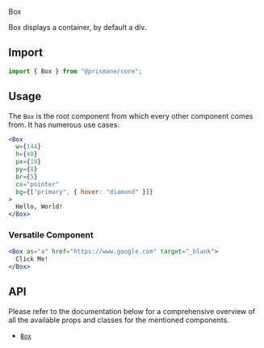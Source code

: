 <Versatile>Box</Versatile>

Box displays a container, by default a div.

## Import

```js
import { Box } from "@prismane/core";
```

## Usage

The `Box` is the root component from which every other component comes from. It has numerous use cases.

```jsx
<Box
  w={144}
  h={40}
  px={10}
  py={8}
  br={5}
  cs="pointer"
  bg={["primary", { hover: "diamond" }]}
>
  Hello, World!
</Box>
```

### Versatile Component

```jsx
<Box as="a" href="https://www.google.com" target="_blank">
  Click Me!
</Box>
```

## API

Please refer to the documentation below for a comprehensive overview of all the available props and classes for the mentioned components.

- [`Box`](/docs/components-api/box-api)

